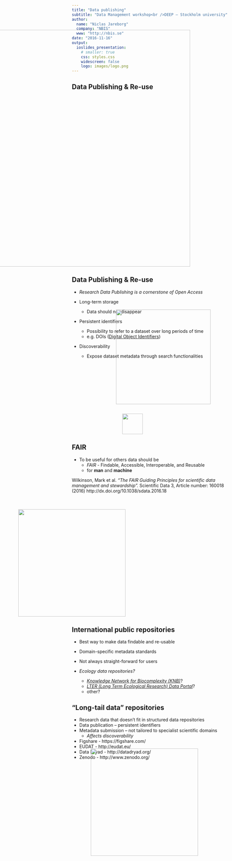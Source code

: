 ```yaml
---
title: "Data publishing"
subtitle: "Data Management workshop<br />DEEP – Stockholm university"
author: 
  name: "Niclas Jareborg"
  company: "NBIS"
  www: "http://nbis.se"
date: "2016-11-16"
output:
  ioslides_presentation:
    # smaller: true
    css: styles.css
    widescreen: false
    logo: images/logo.png
---
```


## Data Publishing & Re-use
<div class="midcenter" style="margin-left: -375px; margin-top: -210px;">
<img src="images/publish/dlc-publish.png" width="750px" />
</div>


## Data Publishing & Re-use
- _Research Data Publishing is a cornerstone of Open Access_

- Long-term storage
    - Data should not disappear

- Persistent identifiers
    - Possibility to refer to a dataset over long periods of time
    - e.g. DOIs ([Digital Object Identifiers](https://www.doi.org/))

- Discoverability
    - Expose dataset metadata through search functionalities

<div class="midcenter" style="margin-left:140px; margin-top:-170px;">
  <img src="images/intro/OA.png" width="300px"/>
</div>
<div class="midcenter" style="margin-left: 160px; margin-top: 30px;">
<img src="images/publish/doi.png" width="65px" />
</div>

## FAIR
- To be useful for others data should be
    - _FAIR_ - Findable, Accessible, Interoperable, and Reusable
    - for **man** and **machine**

Wilkinson, Mark et al. _“The FAIR Guiding Principles for scientific data management and stewardship”._ Scientific Data 3, Article number: 160018 (2016)
http://dx.doi.org/10.1038/sdata.2016.18

<div class="midcenter" style="margin-left: -170px; margin-top: 50px;">
<img src="images/publish/fair.png" width="340px" />
</div>

## International public repositories
- Best way to make data findable and re-usable
- Domain-specific metadata standards
- Not always straight-forward for users

- _Ecology data repositories?_
    - [_Knowledge Network for Biocomplexity (KNB)_](http://knb.ecoinformatics.org/index.jsp)?
    - [_LTER (Long Term Ecological Research) Data Portal_](https://portal.lternet.edu/nis/home.jsp)?
    - other?

## “Long-tail data” repositories
- Research data that doesn’t fit in structured data repositories
- Data publication – persistent identifiers
- Metadata submission – not tailored to specialist scientific domains
    - _Affects discoverability_

- Figshare - https://figshare.com/
- EUDAT - http://eudat.eu/
- Data Dryad - http://datadryad.org/
- Zenodo - http://www.zenodo.org/

<div class="midcenter" style="margin-left: 60px; margin-top: -50px;">
<img src="images/publish/long-tail.png" width="340px" />
</div>

